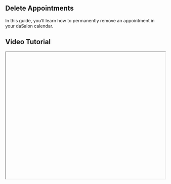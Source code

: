 


<div className="mdx-content">

## Delete Appointments



In this guide, you’ll learn how to permanently remove an appointment in your daSalon calendar.

## Video Tutorial



<iframe
  width="100%"
  height="400"
  title="Delete appointments tutorial"
  allowFullScreen
  className="rounded-lg"
/>

---

##  Delete Appointment

*Purpose*: Permanently remove the appointment. Only allowed if the appointment is in **New**, **Confirmed**, or **No-Show** status.

### Steps:

❶ Go to **Appointments**.  
❷ For eligible statuses, Row menu → click **⋮ → Delete** OR open the detail panel → **⋮ → Delete**  
❸ **Completed** and **Cancelled** appointments **cannot** be deleted.  
❹ A confirmation popup appears.  
❺ Click **Confirm Delete**, a success message will confirm the deletion.  
❻ Deleted records will no longer show in reports or history.  

---

<div className="space-y-4 mt-6">

<div className="my-10 border-t border-gray-200" />

## More questions about this


</div>

<div className="space-y-4 mt-6">
  <details className="bg-white rounded-md p-4 border border-gray-300">
    <summary
      className="font-medium text-base text-gray-900"
      style={{
        backgroundColor: 'transparent',
        outline: 'none',
        cursor: 'pointer',
        userSelect: 'none',
        listStyle: 'none',
      }}
    >
      Can I undo a deleted appointment?
    </summary>
    <p className="mt-2 text-sm text-gray-700">
      No, deleted appointments are permanently removed and can’t be restored.
    </p>
  </details>

  <details className="bg-white rounded-md p-4 border border-gray-300">
    <summary
      className="font-medium text-base text-gray-900"
      style={{
        backgroundColor: 'transparent',
        outline: 'none',
        cursor: 'pointer',
        userSelect: 'none',
        listStyle: 'none',
      }}
    >
      Why can’t I delete a completed appointment?
    </summary>
    <p className="mt-2 text-sm text-gray-700">
      Completed and Cancelled appointments are locked for reporting and cannot be deleted.
    </p>
  </details>
</div>

---

<div className="mdx-content mt-10">

Was this article helpful?

<div style={{ display: 'flex', gap: '1rem' }}>
  <button style={{ padding: '0.5rem', borderRadius: '9999px', backgroundColor: '#f0f0f0' }}>
    👍
  </button>
  <button style={{ padding: '0.5rem', borderRadius: '9999px', backgroundColor: '#f0f0f0' }}>
    👎
  </button>
</div>
</div>
</div>
